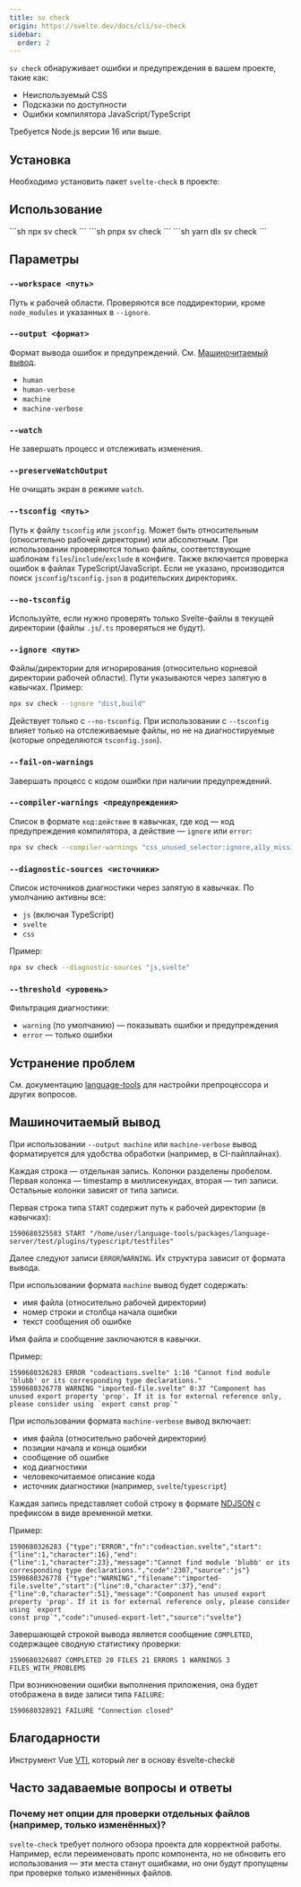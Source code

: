 ```yaml
---
title: sv check
origin: https://svelte.dev/docs/cli/sv-check
sidebar:
  order: 2
---
```


`sv check` обнаруживает ошибки и предупреждения в вашем проекте, такие как:

- Неиспользуемый CSS
- Подсказки по доступности
- Ошибки компилятора JavaScript/TypeScript

Требуется Node.js версии 16 или выше.

## Установка

Необходимо установить пакет `svelte-check` в проекте:


<PackageManagers pkg="svelte-check" dev />

## Использование


<Tabs syncKey="starlight-package-managers-pkg">
  <TabItem icon="seti:npm" label="npm">
    ```sh
    npx sv check
    ```
  </TabItem>
  <TabItem icon="pnpm" label="pnpm">
    ```sh
    pnpx sv check
    ```
  </TabItem>
  <TabItem icon="seti:yarn" label="yarn">
    ```sh
    yarn dlx sv check
    ```
  </TabItem>
</Tabs>

## Параметры

### `--workspace <путь>`

Путь к рабочей области. Проверяются все поддиректории, кроме `node_modules` и указанных в `--ignore`.

### `--output <формат>`

Формат вывода ошибок и предупреждений. См. [Машиночитаемый вывод](#машиночитаемый-вывод).

- `human`
- `human-verbose`
- `machine`
- `machine-verbose`

### `--watch`

Не завершать процесс и отслеживать изменения.

### `--preserveWatchOutput`

Не очищать экран в режиме `watch`.

### `--tsconfig <путь>`

Путь к файлу `tsconfig` или `jsconfig`. Может быть относительным (относительно рабочей директории) или абсолютным. При использовании проверяются только файлы, соответствующие шаблонам `files`/`include`/`exclude` в конфиге. Также включается проверка ошибок в файлах TypeScript/JavaScript. Если не указано, производится поиск `jsconfig`/`tsconfig.json` в родительских директориях.

### `--no-tsconfig`

Используйте, если нужно проверять только Svelte-файлы в текущей директории (файлы `.js`/`.ts` проверяться не будут).

### `--ignore <пути>`

Файлы/директории для игнорирования (относительно корневой директории рабочей области). Пути указываются через запятую в кавычках. Пример:

```bash
npx sv check --ignore "dist,build"
```

Действует только с `--no-tsconfig`. При использовании с `--tsconfig` влияет только на отслеживаемые файлы, но не на диагностируемые (которые определяются `tsconfig.json`).

### `--fail-on-warnings`

Завершать процесс с кодом ошибки при наличии предупреждений.

### `--compiler-warnings <предупреждения>`

Список в формате `код:действие` в кавычках, где код — код предупреждения компилятора, а действие — `ignore` или `error`:

```bash
npx sv check --compiler-warnings "css_unused_selector:ignore,a11y_missing_attribute:error"
```

### `--diagnostic-sources <источники>`

Список источников диагностики через запятую в кавычках. По умолчанию активны все:

- `js` (включая TypeScript)
- `svelte`
- `css`

Пример:

```bash
npx sv check --diagnostic-sources "js,svelte"
```

### `--threshold <уровень>`

Фильтрация диагностики:

- `warning` (по умолчанию) — показывать ошибки и предупреждения
- `error` — только ошибки

## Устранение проблем

См. документацию [language-tools](https://github.com/sveltejs/language-tools/blob/master/docs/README.md) для настройки препроцессора и других вопросов.

## Машиночитаемый вывод

При использовании `--output machine` или `machine-verbose` вывод форматируется для удобства обработки (например, в CI-пайплайнах).

Каждая строка — отдельная запись. Колонки разделены пробелом. Первая колонка — timestamp в миллисекундах, вторая — тип записи. Остальные колонки зависят от типа записи.

Первая строка типа `START` содержит путь к рабочей директории (в кавычках):

```
1590680325583 START "/home/user/language-tools/packages/language-server/test/plugins/typescript/testfiles"
```

Далее следуют записи `ERROR`/`WARNING`. Их структура зависит от формата вывода.

При использовании формата `machine` вывод будет содержать:

- имя файла (относительно рабочей директории)
- номер строки и столбца начала ошибки
- текст сообщения об ошибке

Имя файла и сообщение заключаются в кавычки.

Пример:

```
1590680326283 ERROR "codeactions.svelte" 1:16 "Cannot find module 'blubb' or its corresponding type declarations."
1590680326778 WARNING "imported-file.svelte" 0:37 "Component has unused export property 'prop'. If it is for external reference only, please consider using `export const prop`"
```

При использовании формата `machine-verbose` вывод включает:

- имя файла (относительно рабочей директории)
- позиции начала и конца ошибки
- сообщение об ошибке
- код диагностики
- человекочитаемое описание кода
- источник диагностики (например, `svelte`/`typescript`)

Каждая запись представляет собой строку в формате [NDJSON](https://en.wikipedia.org/wiki/JSON_streaming#Newline-Delimited_JSON) с префиксом в виде временной метки.

Пример:

```
1590680326283 {"type":"ERROR","fn":"codeaction.svelte","start":{"line":1,"character":16},"end":{"line":1,"character":23},"message":"Cannot find module 'blubb' or its corresponding type declarations.","code":2307,"source":"js"}
1590680326778 {"type":"WARNING","filename":"imported-file.svelte","start":{"line":0,"character":37},"end":{"line":0,"character":51},"message":"Component has unused export property 'prop'. If it is for external reference only, please consider using `export
const prop`","code":"unused-export-let","source":"svelte"}
```

Завершающей строкой вывода является сообщение `COMPLETED`, содержащее сводную статистику проверки:

```
1590680326807 COMPLETED 20 FILES 21 ERRORS 1 WARNINGS 3 FILES_WITH_PROBLEMS
```

При возникновении ошибки выполнения приложения, она будет отображена в виде записи типа `FAILURE`:

```
1590680328921 FAILURE "Connection closed"
```

## Благодарности

Инструмент Vue [VTI](https://github.com/vuejs/vetur/tree/master/vti), который лег в основу ёsvelte-checkё

## Часто задаваемые вопросы и ответы

### Почему нет опции для проверки отдельных файлов (например, только изменённых)?

`svelte-check` требует полного обзора проекта для корректной работы. Например, если переименовать пропс компонента, но не обновить его использования — эти места станут ошибками, но они будут пропущены при проверке только изменённых файлов.

